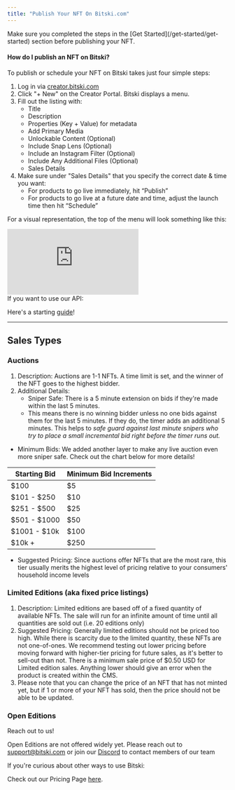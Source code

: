 ```yaml
---
title: "Publish Your NFT On Bitski.com"
---
```


<Warning>
  Make sure you completed the steps in the [Get Started](/get-started/get-started)
  section before publishing your NFT.
</Warning>

#### How do I publish an NFT on Bitski?

To publish or schedule your NFT on Bitski takes just four simple steps:

1. Log in via [creator.bitski.com](https://creator.bitski.com)
2. Click "+ New" on the Creator Portal. Bitski displays a menu.
3. Fill out the listing with:
   - Title
   - Description
   - Properties (Key + Value) for metadata
   - Add Primary Media
   - Unlockable Content (Optional)
   - Include Snap Lens (Optional)
   - Include an Instagram Filter (Optional)
   - Include Any Additional Files (Optional)
   - Sales Details
4. Make sure under "Sales Details" that you specify the correct date & time you
   want:
   - For products to go live immediately, hit “Publish”
   - For products to go live at a future date and time, adjust the launch time
     then hit “Schedule”

For a visual representation, the top of the menu will look something like this:

<iframe className="w-full aspect-video" src="https://www.youtube.com/embed/Gy5Em2gGIyY" title="YouTube video player" frameborder="0" allow="accelerometer; autoplay; clipboard-write; encrypted-media; gyroscope; picture-in-picture" allowfullscreen></iframe>

<br />

<Check>
If you want to use our API:

Here's a starting [guide](/reference/get-started-apis)!

</Check>

---

## Sales Types

### Auctions

1. Description: Auctions are 1-1 NFTs. A time limit is set, and the winner of
   the NFT goes to the highest bidder.
2. Additional Details:
   - Sniper Safe: There is a 5 minute extension on bids if they're made within
     the last 5 minutes.
   - This means there is no winning bidder unless no one bids against them for
     the last 5 minutes. If they do, the timer adds an additional 5 minutes.
     This helps to _safe guard against last minute snipers who try to place a
     small incremental bid right before the timer runs out._

- Minimum Bids: We added another layer to make any live auction even more sniper
  safe. Check out the chart below for more details!

| Starting Bid | Minimum Bid Increments |
| ------------ | ---------------------- |
| $100         | $5                     |
| $101 - $250  | $10                    |
| $251 - $500  | $25                    |
| $501 - $1000 | $50                    |
| $1001 - $10k | $100                   |
| $10k +       | $250                   |

- Suggested Pricing: Since auctions offer NFTs that are the most rare, this tier
  usually merits the highest level of pricing relative to your consumers'
  household income levels

### Limited Editions (aka fixed price listings)

1. Description: Limited editions are based off of a fixed quantity of available
   NFTs. The sale will run for an infinite amount of time until all quantities
   are sold out (i.e. 20 editions only)
2. Suggested Pricing: Generally limited editions should not be priced too high.
   While there is scarcity due to the limited quantity, these NFTs are not
   one-of-ones. We recommend testing out lower pricing before moving forward
   with higher-tier pricing for future sales, as it's better to sell-out than
   not. There is a minimum sale price of $0.50 USD for Limited edition sales.
   Anything lower should give an error when the product is created within the
   CMS.
3. Please note that you can change the price of an NFT that has not minted yet,
   but if 1 or more of your NFT has sold, then the price should not be able to
   be updated.

### Open Editions

<Note>
Reach out to us!

Open Editions are not offered widely yet. Please reach out to support@bitski.com
or join our [Discord](https://discord.gg/bitski) to contact members of our team

</Note>

<Info>
If you're curious about other ways to use Bitski:

Check out our Pricing Page [here](https://www.bitski.com/pricing/).

</Info>
